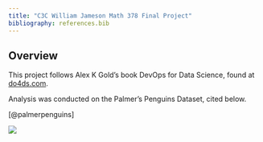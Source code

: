 ```yaml
---
title: "C3C William Jameson Math 378 Final Project"
bibliography: references.bib
---
```


## Overview

This project follows Alex K Gold's book DevOps for Data Science, found at [do4ds.com](https://do4ds.com/).

Analysis was conducted on the Palmer's Penguins Dataset, cited below.

[@palmerpenguins]

![](images/penguin_image.jpg){fig-align="center"}
